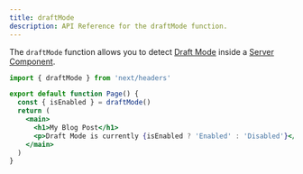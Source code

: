 ```yaml
---
title: draftMode
description: API Reference for the draftMode function.
---
```


The `draftMode` function allows you to detect [Draft Mode](/docs/app/building-your-application/configuring/draft-mode) inside a [Server Component](/docs/getting-started/react-essentials).

```jsx filename="app/page.jsx"
import { draftMode } from 'next/headers'

export default function Page() {
  const { isEnabled } = draftMode()
  return (
    <main>
      <h1>My Blog Post</h1>
      <p>Draft Mode is currently {isEnabled ? 'Enabled' : 'Disabled'}</p>
    </main>
  )
}
```
